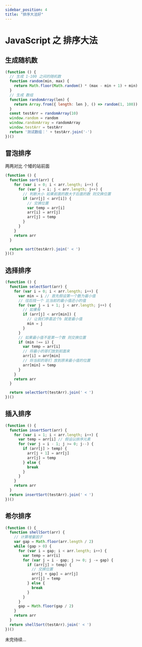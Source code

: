 ```yaml
---
sidebar_position: 4
title: "排序大法好"
---
```


# JavaScript 之 排序大法

## 生成随机数

```js live
(function () {
  // 生成 1-100 之间的随机数
  function random(min, max) {
    return Math.floor(Math.random() * (max - min + 1) + min)
  }
  // 生成 数组
  function randomArray(len) {
    return Array.from({ length: len }, () => random(1, 100))
  }
  const testArr = randomArray(10)
  window.random = random
  window.randomArray = randomArray
  window.testArr = testArr
  return '测试数组：' + testArr.join('-')
})()
```

## 冒泡排序

两两对比 个矮的站前面

```js live
(function () {
  function sort(arr) {
    for (var i = 0; i < arr.length; i++) {
      for (var j = i; j < arr.length; j++) {
        // 判断大小 如果前面的数大于后面的数 则交换位置
        if (arr[j] < arr[i]) {
          // 交换位置
          var temp = arr[i]
          arr[i] = arr[j]
          arr[j] = temp
        }
      }
    }
    return arr
  }

  return sort(testArr).join(' < ')
})()
```

## 选择排序

```js live
(function () {
  function selectSort(arr) {
    for (var i = 0; i < arr.length; i++) {
      var min = i // 首先假设第一个数为最小值
      // 往后找一个 比当前的最小值还小的值
      for (var j = i + 1; j < arr.length; j++) {
        // 如果有
        if (arr[j] < arr[min]) {
          // 让我们恭喜这个b 就是最小值
          min = j
        }
      }
      // 如果最小值不是第一个数 则交换位置
      if (min !== i) {
        var temp = arr[i]
        // 将最小的哥们放到前面来
        arr[i] = arr[min]
        // 将当前的哥们 放到原来最小值的位置
        arr[min] = temp
      }
    }
    return arr
  }

  return selectSort(testArr).join(' < ')
})()
```

## 插入排序

```js live
(function () {
  function insertSort(arr) {
    for (var i = 1; i < arr.length; i++) {
      var temp = arr[i] // 假设以排序元素
      for (var j = i - 1; j >= 0; j--) {
        if (arr[j] > temp) {
          arr[j + 1] = arr[j]
          arr[j] = temp
        } else {
          break
        }
      }
    }
    return arr
  }
  return insertSort(testArr).join(' < ')
})()
```

## 希尔排序

```js live
(function () {
  function shellSort(arr) {
    // 计算增量因子
    var gap = Math.floor(arr.length / 2)
    while (gap > 0) {
      for (var i = gap; i < arr.length; i++) {
        var temp = arr[i]
        for (var j = i - gap; j >= 0; j -= gap) {
          if (arr[j] > temp) {
            // 交换位置
            arr[j + gap] = arr[j]
            arr[j] = temp
          } else {
            break
          }
        }
      }
      gap = Math.floor(gap / 2)
    }
    return arr
  }
  return shellSort(testArr).join(' < ')
})()
```

未完待续...
